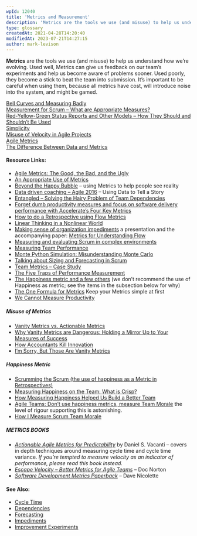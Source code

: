 ```yaml
---
wpId: 12040
title: 'Metrics and Measurement'
description: 'Metrics are the tools we use (and misuse) to help us understand how we''re evolving. Used well, Metrics can give us feedback on our team''s experiments and help us become aware of problems sooner. Used poorly, they become a stick to beat the team into submission. It''s important to be careful when using them, because ...'
type: glossary
createdAt: 2021-04-28T14:20:40
modifiedAt: 2023-07-21T14:27:15
author: mark-levison
---
```



**Metrics** are the tools we use (and misuse) to help us understand how we’re evolving. Used well, Metrics can give us feedback on our team’s experiments and help us become aware of problems sooner. Used poorly, they become a stick to beat the team into submission. It’s important to be careful when using them, because all metrics have cost, will introduce noise into the system, and might be gamed.

[Bell Curves and Measuring Badly](/blog/bell-curves-and-measuring-badly.html)  
[Measurement for Scrum – What are Appropriate Measures?](/blog/measurement-for-scrum-what-are-appropriate-measures.html)  
[Red-Yellow-Green Status Reports and Other Models – How They Should and Shouldn’t Be Used](/blog/red-yellow-green-or-rygrag-reports-how-they-hide-the-truth.html)  
[Simplicity](/blog/simplicity.html)  
[Misuse of Velocity in Agile Projects](/blog/misuse-of-velocity-in-agile-projects.html)  
[Agile Metrics](/blog/agile-metrics.html)  
[The Difference Between Data and Metrics](/blog/be-better-with-better-data.html)

#### Resource Links:

*   [Agile Metrics: The Good, the Bad, and the Ugly](https://dzone.com/articles/agile-metricsthe-good-the-bad-and-the-ugly)
*   [An Appropriate Use of Metrics](https://martinfowler.com/articles/useOfMetrics.html)
*   [Beyond the Happy Bubble](https://sites.google.com/a/scrumplop.org/published-patterns/product-organization-pattern-language/pop-the-happy-bubble) – using Metrics to help people see reality
*   [Data driven coaching – Agile 2016](https://www.slideshare.net/FocusedObjective/data-driven-coaching-agile-2016-troy-magennis) – Using Data to Tell a Story
*   [Entangled – Solving the Hairy Problem of Team Dependencies](https://github.com/FocusedObjective/FocusedObjective.Resources/blob/master/Presentations/Agile%202015%20-%20Entangled%20-%20Solving%20the%20Hairy%20Problem%20of%20Team%20Dependencies%20\(Troy%20Magennis\).pdf)
*   [Forget dumb productivity measures and focus on software delivery performance with Accelerate’s Four Key Metrics](https://leadingagileteams.com/2020/04/07/forget-dumb-productivity-measures/)
*   [How to do a Retrospective using Flow Metrics](https://medium.com/the-liberators/how-to-do-a-retrospective-using-flow-metrics-612bf48bdeba)
*   [Linear Thinking in a Nonlinear World](https://hbr.org/2017/05/linear-thinking-in-a-nonlinear-world)
*   [Making sense of organization impediments](https://www.slideshare.net/kenpower/what-prevents-work-from-flowing-smoothly-making-sense-of-organization-impediments) a presentation and the accompanying paper: [Metrics for Understanding Flow](https://www.researchgate.net/publication/326347254_Metrics_for_Understanding_Flow)
*   [Measuring and evaluating Scrum in complex environments](https://en.innova1st.com/2017/05/05/midiendo-y-evaluando-scrum-en-entornos-complejos-incluye-archivos-de-ejemplo-y-para-que-utilices/)
*   [Measuring Team Performance](https://innolution.com/blog/team-performance-measures)
*   [Monte Python Simulation: Misunderstanding Monte Carlo](https://dannorth.net/2018/09/04/monte-python-simulation/)
*   [Talking about Sizing and Forecasting in Scrum](https://www.infoq.com/articles/sizing-forecasting-scrum/)
*   [Team Metrics – Case Study](https://agilecomplexificationinverter.blogspot.com/2016/06/team-metrics-case-study.html)
*   [The Five Traps of Performance Measurement](https://hbr.org/2009/10/the-five-traps-of-performance-measurement)
*   [The Happiness metric and a few others](https://blog.crisp.se/2011/10/19/anderslaestadius/the-happiness-metric-and-a-few-others) (we don’t recommend the use of Happiness as metric; see the items in the subsection below for why)
*   [The One Formula for Metrics](https://ideas.riverglide.com/the-one-formula-for-metrics-f413566eaa23) Keep your Metrics simple at first
*   [We Cannot Measure Productivity](https://martinfowler.com/bliki/CannotMeasureProductivity.html)

##### Misuse of Metrics

*   [Vanity Metrics vs. Actionable Metrics](https://tim.blog/2009/05/19/vanity-metrics-vs-actionable-metrics/)
*   [Why Vanity Metrics are Dangerous: Holding a Mirror Up to Your Measures of Success](https://blog.planview.com/why-vanity-metrics-are-dangerous-holding-a-mirror-up-to-your-measures-of-success/)
*   [How Accountants Kill Innovation](https://timkastelle.org/blog/2010/03/how-accountants-kill-innovation)
*   [I’m Sorry, But Those Are Vanity Metrics](https://review.firstround.com/im-sorry-but-those-are-vanity-metrics)

##### Happiness Metric

*   [Scrumming the Scrum (the use of happiness as a Metric in Retrospectives)](https://sites.google.com/a/scrumplop.org/published-patterns/retrospective-pattern-language/scrumming-the-scrum)
*   [Measuring Happiness on the Team: What is Crisp?](https://blog.crisp.se/2010/05/08/henrikkniberg/what-is-crisp)
*   [How Measuring Happiness Helped Us Build a Better Team](https://medium.com/@DeSmartcom/how-measuring-happiness-helped-us-build-a-better-team-a60ad4b3af60)
*   [Agile Teams: Don’t use happiness metrics, measure Team Morale](https://medium.com/the-liberators/agile-teams-dont-use-happiness-metrics-measure-team-morale-3050b339d8af) the level of rigour supporting this is astonishing.
*   [How I Measure Scrum Team Morale](https://medium.com/serious-scrum/how-i-measure-scrum-team-morale-a8220f0a90d0)

##### METRICS BOOKS

*   [_Actionable Agile Metrics for Predictability_](https://leanpub.com/actionableagilemetrics) by Daniel S. Vacanti – covers in depth techniques around measuring cycle time and cycle time variance. _If you’re tempted to measure velocity as an indicator of performance, please read this book instead._
*   [_Escape Velocity – Better Metrics for Agile Teams_](https://leanpub.com/escapevelocity/) – Doc Norton
*   _[Software Development Metrics Paperback](https://www.amazon.ca/Software-Development-Metrics-Dave-Nicolette/dp/1617291358/)_ – Dave Nicolette

#### See Also:

*   [Cycle Time](/glossary/cycle-time)
*   [Dependencies](/glossary/dependencies)
*   [Forecasting](/glossary/forecasting)
*   [Impediments](/glossary/impediments)
*   [Improvement Experiments](/glossary/improvement-experiments)